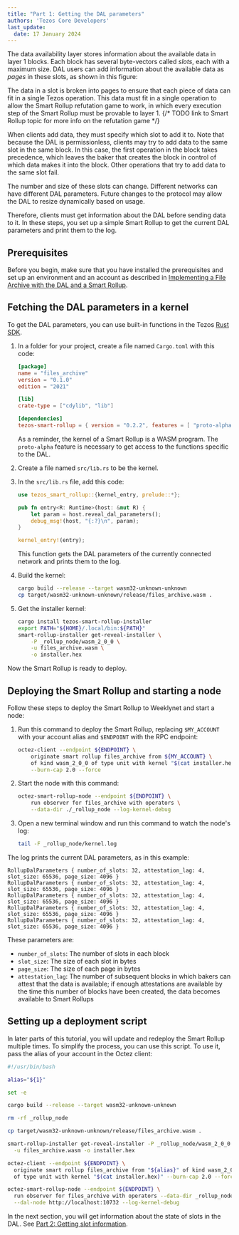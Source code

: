 ```yaml
---
title: "Part 1: Getting the DAL parameters"
authors: 'Tezos Core Developers'
last_update:
  date: 17 January 2024
---
```



The data availability layer stores information about the available data in layer 1 blocks.
Each block has several byte-vectors called _slots_, each with a maximum size.
DAL users can add information about the available data as _pages_ in these slots, as shown in this figure:

<LucidDiagram width="640px" height="480px" src="https://lucid.app/documents/embedded/46fa8412-8443-4491-82f6-305aafaf85f2" id="Hxs62lrO0C4d" />

The data in a slot is broken into pages to ensure that each piece of data can fit in a single Tezos operation.
This data must fit in a single operation to allow the Smart Rollup refutation game to work, in which every execution step of the Smart Rollup must be provable to layer 1.
{/* TODO link to Smart Rollup topic for more info on the refutation game */}

When clients add data, they must specify which slot to add it to.
Note that because the DAL is permissionless, clients may try to add data to the same slot in the same block.
In this case, the first operation in the block takes precedence, which leaves the baker that creates the block in control of which data makes it into the block.
Other operations that try to add data to the same slot fail.

The number and size of these slots can change.
Different networks can have different DAL parameters.
Future changes to the protocol may allow the DAL to resize dynamically based on usage.

Therefore, clients must get information about the DAL before sending data to it.
In these steps, you set up a simple Smart Rollup to get the current DAL parameters and print them to the log.

## Prerequisites

Before you begin, make sure that you have installed the prerequisites and set up an environment and an account as described in [Implementing a File Archive with the DAL and a Smart Rollup](../build-files-archive-with-dal).

## Fetching the DAL parameters in a kernel

To get the DAL parameters, you can use built-in functions in the Tezos [Rust SDK](https://crates.io/crates/tezos-smart-rollup).

1. In a folder for your project, create a file named `Cargo.toml` with this code:

   ```toml
   [package]
   name = "files_archive"
   version = "0.1.0"
   edition = "2021"

   [lib]
   crate-type = ["cdylib", "lib"]

   [dependencies]
   tezos-smart-rollup = { version = "0.2.2", features = [ "proto-alpha" ] }
   ```

   As a reminder, the kernel of a Smart Rollup is a WASM program.
   The `proto-alpha` feature is necessary to get access to the functions specific to the DAL.

1. Create a file named `src/lib.rs` to be the kernel.

1. In the `src/lib.rs` file, add this code:

   ```rust
   use tezos_smart_rollup::{kernel_entry, prelude::*};

   pub fn entry<R: Runtime>(host: &mut R) {
       let param = host.reveal_dal_parameters();
       debug_msg!(host, "{:?}\n", param);
   }

   kernel_entry!(entry);
   ```

   This function gets the DAL parameters of the currently connected network and prints them to the log.

1. Build the kernel:

   ```bash
   cargo build --release --target wasm32-unknown-unknown
   cp target/wasm32-unknown-unknown/release/files_archive.wasm .
   ```

1. Get the installer kernel:

   ```bash
   cargo install tezos-smart-rollup-installer
   export PATH="${HOME}/.local/bin:${PATH}"
   smart-rollup-installer get-reveal-installer \
       -P _rollup_node/wasm_2_0_0 \
       -u files_archive.wasm \
       -o installer.hex
   ```

Now the Smart Rollup is ready to deploy.

## Deploying the Smart Rollup and starting a node

Follow these steps to deploy the Smart Rollup to Weeklynet and start a node:

1. Run this command to deploy the Smart Rollup, replacing `$MY_ACCOUNT` with your account alias and `$ENDPOINT` with the RPC endpoint:

   ```bash
   octez-client --endpoint ${ENDPOINT} \
       originate smart rollup files_archive from ${MY_ACCOUNT} \
       of kind wasm_2_0_0 of type unit with kernel "$(cat installer.hex)" \
       --burn-cap 2.0 --force
   ```

1. Start the node with this command:

   ```bash
   octez-smart-rollup-node --endpoint ${ENDPOINT} \
       run observer for files_archive with operators \
       --data-dir ./_rollup_node --log-kernel-debug
   ```

1. Open a new terminal window and run this command to watch the node's log:

   ```bash
   tail -F _rollup_node/kernel.log
   ```

The log prints the current DAL parameters, as in this example:

```
RollupDalParameters { number_of_slots: 32, attestation_lag: 4, slot_size: 65536, page_size: 4096 }
RollupDalParameters { number_of_slots: 32, attestation_lag: 4, slot_size: 65536, page_size: 4096 }
RollupDalParameters { number_of_slots: 32, attestation_lag: 4, slot_size: 65536, page_size: 4096 }
RollupDalParameters { number_of_slots: 32, attestation_lag: 4, slot_size: 65536, page_size: 4096 }
RollupDalParameters { number_of_slots: 32, attestation_lag: 4, slot_size: 65536, page_size: 4096 }
```

These parameters are:

- `number_of_slots`: The number of slots in each block
- `slot_size`: The size of each slot in bytes
- `page_size`: The size of each page in bytes
- `attestation_lag`: The number of subsequent blocks in which bakers can attest that the data is available; if enough attestations are available by the time this number of blocks have been created, the data becomes available to Smart Rollups

## Setting up a deployment script

In later parts of this tutorial, you will update and redeploy the Smart Rollup multiple times.
To simplify the process, you can use this script.
To use it, pass the alias of your account in the Octez client:

```bash
#!/usr/bin/bash

alias="${1}"

set -e

cargo build --release --target wasm32-unknown-unknown

rm -rf _rollup_node

cp target/wasm32-unknown-unknown/release/files_archive.wasm .

smart-rollup-installer get-reveal-installer -P _rollup_node/wasm_2_0_0 \
  -u files_archive.wasm -o installer.hex

octez-client --endpoint ${ENDPOINT} \
  originate smart rollup files_archive from "${alias}" of kind wasm_2_0_0 \
  of type unit with kernel "$(cat installer.hex)" --burn-cap 2.0 --force

octez-smart-rollup-node --endpoint ${ENDPOINT} \
  run observer for files_archive with operators --data-dir _rollup_node \
  --dal-node http://localhost:10732 --log-kernel-debug
```

In the next section, you will get information about the state of slots in the DAL.
See [Part 2: Getting slot information](./get-slot-info).
